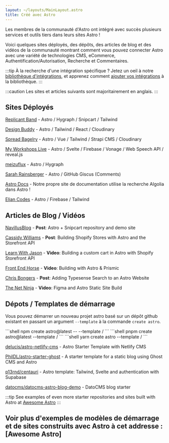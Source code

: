 ```yaml
---
layout: ~/layouts/MainLayout.astro
title: Créé avec Astro
---
```


Les membres de la communauté d'Astro ont intégré avec succès plusieurs services et outils tiers dans leurs sites Astro !

Voici quelques sites déployés, des dépôts, des articles de blog et des vidéos de la communauté montrant comment vous pouvez connecter Astro avec une variété de technologies CMS, eCommerce, Authentification/Autorisation, Recherche et Commentaires.

:::tip
À la recherche d'une intégration spécifique ? Jetez un oeil à notre [bibliothèque d'intégrations](https://astro.build/integrations/), et apprenez comment [ajouter vos intégrations](/fr/reference/publish-to-npm/#bibliothèque-dintégration) à la bibliothèque.
:::


:::caution
Les sites et articles suivants sont majoritairement en anglais.
:::

## Sites Déployés

[Replicant Band](https://replicant.band/) - Astro / Hygraph / Snipcart / Tailwind

[Design Buddy](https://design-buddy.netlify.app/) - Astro / Tailwind / React / Cloudinary

[Spread Bagelry](https://spreadbagelry.com/) - Astro / Vue / Tailwind / Strapi CMS / Cloudinary

[My Workshops Live](https://myworkshops.live/) - Astro / Svelte / Firebase / Vonage / Web Speech API / reveal.js

[meizuflux](https://meizuflux.com/) - Astro / Hygraph

[Sarah Rainsberger](https://www.rainsberger.ca/) - Astro / GitHub Giscus (Comments)

[Astro Docs](https://github.com/withastro/docs) - Notre propre site de documentation utilise la recherche Algolia dans Astro !

[Elian Codes](https://www.elian.codes/) - Astro / Firebase / Tailwind

## Articles de Blog / Vidéos

[NavillusBlog](https://navillus.dev/blog/astro-plus-snipcart) - **Post**: Astro + Snipcart repository and demo site

[Cassidy Williams](https://www.netlify.com/blog/2021/07/23/build-a-modern-shopping-site-with-astro-and-serverless-functions/) - **Post**: Building Shopify Stores with Astro and the Storefront API

[Learn With Jason](https://youtube.com/watch?v=FJOJmKFngLI) - **Video**: Building a custom cart in Astro with Shopify Storefront API

[Front End Horse](https://www.youtube.com/watch?v=qFUfuDSLdxM) - **Video**: Building with Astro & Prismic

[Chris Bongers](https://aviyel.com/post/1006/adding-typesense-search-to-an-astro-static-generated-website) - **Post**: Adding Typesense Search to an Astro Website

[The Net Ninja](https://www.youtube.com/playlist?list=PL4cUxeGkcC9hZm9NYpd4G-jhoeEk0ls--) - **Video**: Figma and Astro Static Site Build

## Dépots / Templates de démarrage

Vous pouvez démarrer un nouveau projet astro basé sur un dépôt github existant en passant un argument `--template` à la commande `create astro`.

<PackageManagerTabs>
  <Fragment slot="npm">
  ```shell
  npm create astro@latest -- --template <github-username>/<github-repo>
  ```
  </Fragment>
  <Fragment slot="pnpm">
  ```shell
  pnpm create astro@latest --template <github-username>/<github-repo>
  ```
  </Fragment>
  <Fragment slot="yarn">
  ```shell
  yarn create astro --template <github-username>/<github-repo>
  ```
  </Fragment>
</PackageManagerTabs>

[delucis/astro-netlify-cms](https://github.com/delucis/astro-netlify-cms) - Astro Starter Template with Netlify CMS

[PhilDL/astro-starter-ghost](https://github.com/PhilDL/astro-starter-ghost) - A starter template for a static blog using Ghost CMS and Astro

[p13rnd/centauri](https://github.com/p13rnd/centauri) - Astro template: Tailwind, Svelte and authentication with Supabase

[datocms/datocms-astro-blog-demo](https://github.com/datocms/datocms-astro-blog-demo) - DatoCMS blog starter


:::tip
See examples of even more starter repositories and sites built with Astro at [Awesome Astro](https://github.com/one-aalam/awesome-astro#%E2%84%B9%EF%B8%8F-repositoriesstarter-kitscomponents)
:::

Voir plus d'exemples de modèles de démarrage et de sites construits avec Astro à cet addresse : [Awesome Astro]
----
